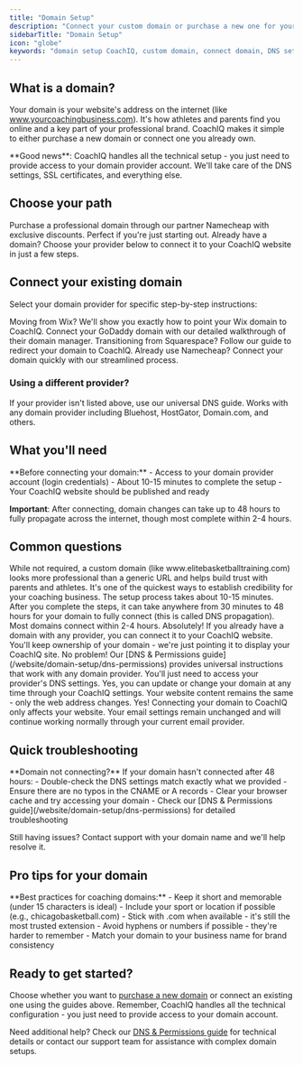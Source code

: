 ```yaml
---
title: "Domain Setup"
description: "Connect your custom domain or purchase a new one for your coaching website. Step-by-step guides for all major domain providers."
sidebarTitle: "Domain Setup"
icon: "globe"
keywords: "domain setup CoachIQ, custom domain, connect domain, DNS settings, domain providers"
---
```


## What is a domain?

Your domain is your website's address on the internet (like www.yourcoachingbusiness.com). It's how athletes and parents find you online and a key part of your professional brand. CoachIQ makes it simple to either purchase a new domain or connect one you already own.

<Info>
**Good news**: CoachIQ handles all the technical setup - you just need to provide access to your domain provider account. We'll take care of the DNS settings, SSL certificates, and everything else.
</Info>

## Choose your path

<CardGroup cols={2}>
<Card title="Get a New Domain" icon="cart-shopping" href="/website/domain-setup/purchasing-domain">
  Purchase a professional domain through our partner Namecheap with exclusive discounts. Perfect if you're just starting out.
</Card>

<Card title="Connect Existing Domain" icon="link">
  Already have a domain? Choose your provider below to connect it to your CoachIQ website in just a few steps.
</Card>
</CardGroup>

## Connect your existing domain

Select your domain provider for specific step-by-step instructions:

<CardGroup cols={2}>
<Card title="Wix Domain" icon="w" href="/website/domain-setup/connecting-wix">
  Moving from Wix? We'll show you exactly how to point your Wix domain to CoachIQ.
</Card>

<Card title="GoDaddy Domain" icon="globe" href="/website/domain-setup/connecting-godaddy">
  Connect your GoDaddy domain with our detailed walkthrough of their domain manager.
</Card>

<Card title="Squarespace Domain" icon="square" href="/website/domain-setup/connecting-squarespace">
  Transitioning from Squarespace? Follow our guide to redirect your domain to CoachIQ.
</Card>

<Card title="Namecheap Domain" icon="tag" href="/website/domain-setup/connecting-namecheap">
  Already use Namecheap? Connect your domain quickly with our streamlined process.
</Card>
</CardGroup>

### Using a different provider?

<Card title="DNS & Permissions" icon="server" href="/website/domain-setup/dns-permissions">
  If your provider isn't listed above, use our universal DNS guide. Works with any domain provider including Bluehost, HostGator, Domain.com, and others.
</Card>

## What you'll need

<Note>
**Before connecting your domain:**
- Access to your domain provider account (login credentials)
- About 10-15 minutes to complete the setup
- Your CoachIQ website should be published and ready

**Important**: After connecting, domain changes can take up to 48 hours to fully propagate across the internet, though most complete within 2-4 hours.
</Note>

## Common questions

<AccordionGroup>
<Accordion title="Do I need a custom domain?">
While not required, a custom domain (like www.elitebasketballtraining.com) looks more professional than a generic URL and helps build trust with parents and athletes. It's one of the quickest ways to establish credibility for your coaching business.
</Accordion>

<Accordion title="How long does domain connection take?">
The setup process takes about 10-15 minutes. After you complete the steps, it can take anywhere from 30 minutes to 48 hours for your domain to fully connect (this is called DNS propagation). Most domains connect within 2-4 hours.
</Accordion>

<Accordion title="Can I use a domain I already own?">
Absolutely! If you already have a domain with any provider, you can connect it to your CoachIQ website. You'll keep ownership of your domain - we're just pointing it to display your CoachIQ site.
</Accordion>

<Accordion title="What if my domain provider isn't listed?">
No problem! Our [DNS & Permissions guide](/website/domain-setup/dns-permissions) provides universal instructions that work with any domain provider. You'll just need to access your provider's DNS settings.
</Accordion>

<Accordion title="Can I change my domain later?">
Yes, you can update or change your domain at any time through your CoachIQ settings. Your website content remains the same - only the web address changes.
</Accordion>

<Accordion title="Will my email still work after connecting my domain?">
Yes! Connecting your domain to CoachIQ only affects your website. Your email settings remain unchanged and will continue working normally through your current email provider.
</Accordion>
</AccordionGroup>

## Quick troubleshooting

<Warning>
**Domain not connecting?** If your domain hasn't connected after 48 hours:
- Double-check the DNS settings match exactly what we provided
- Ensure there are no typos in the CNAME or A records
- Clear your browser cache and try accessing your domain
- Check our [DNS & Permissions guide](/website/domain-setup/dns-permissions) for detailed troubleshooting

Still having issues? Contact support with your domain name and we'll help resolve it.
</Warning>

## Pro tips for your domain

<Tip>
**Best practices for coaching domains:**
- Keep it short and memorable (under 15 characters is ideal)
- Include your sport or location if possible (e.g., chicagobasketball.com)
- Stick with .com when available - it's still the most trusted extension
- Avoid hyphens or numbers if possible - they're harder to remember
- Match your domain to your business name for brand consistency
</Tip>

## Ready to get started?

Choose whether you want to [purchase a new domain](/website/domain-setup/purchasing-domain) or connect an existing one using the guides above. Remember, CoachIQ handles all the technical configuration - you just need to provide access to your domain account.

Need additional help? Check our [DNS & Permissions guide](/website/domain-setup/dns-permissions) for technical details or contact our support team for assistance with complex domain setups.
